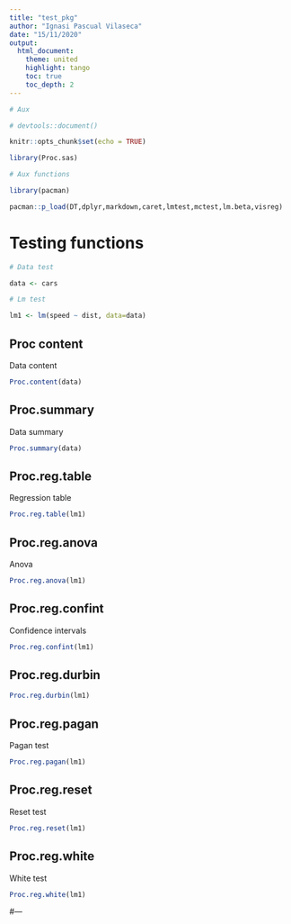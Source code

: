 ```yaml
---
title: "test_pkg"
author: "Ignasi Pascual Vilaseca"
date: "15/11/2020"
output: 
  html_document:
    theme: united
    highlight: tango
    toc: true
    toc_depth: 2
---
```


```r

# Aux 

# devtools::document()

knitr::opts_chunk$set(echo = TRUE)

library(Proc.sas)

# Aux functions

library(pacman)

pacman::p_load(DT,dplyr,markdown,caret,lmtest,mctest,lm.beta,visreg)

```

# Testing functions

```r

# Data test

data <- cars

# Lm test

lm1 <- lm(speed ~ dist, data=data)

```

## Proc content

Data content

```r

Proc.content(data)

```

## Proc.summary

Data summary

```r

Proc.summary(data)

```

## Proc.reg.table

Regression table

```r

Proc.reg.table(lm1)

```

## Proc.reg.anova

Anova

```r

Proc.reg.anova(lm1)

```

## Proc.reg.confint

Confidence intervals

```r

Proc.reg.confint(lm1)

```

## Proc.reg.durbin

```r

Proc.reg.durbin(lm1)

```

## Proc.reg.pagan

Pagan test

```r

Proc.reg.pagan(lm1)

```

## Proc.reg.reset

Reset test

```r

Proc.reg.reset(lm1)

```

## Proc.reg.white

White test

```r

Proc.reg.white(lm1)

```

#---
